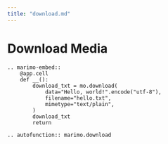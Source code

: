 ```yaml
---
title: "download.md"
---
```


# Download Media

```{eval-rst}
.. marimo-embed::
    @app.cell
    def __():
        download_txt = mo.download(
            data="Hello, world!".encode("utf-8"),
            filename="hello.txt",
            mimetype="text/plain",
        )
        download_txt
        return
```

```{eval-rst}
.. autofunction:: marimo.download
```
